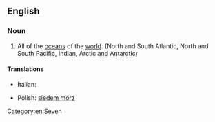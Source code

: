 ==English==

===Noun===
{{en-noun|-}}

# {{informal}} All of the [[ocean]]s of the [[world]]. (North and South Atlantic, North and South Pacific, Indian, Arctic and Antarctic)

====Translations====
{{trans-top|all of the Earths oceans}}
*Italian: {{t-|it|sette mari|f}}
{{trans-mid}}
* Polish: [[siedem mórz]]
{{trans-bottom}}

[[Category:en:Seven]]